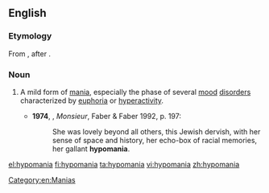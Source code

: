 ==English==
{{wikipedia}}
===Etymology===
From {{confix|hypo|mania|lang=en}}, after {{etyl|de|en}} {{term|Hypomanie|lang=de}}.

===Noun===
{{en-noun}}

# {{context|medicine|lang=en}} A mild form of [[mania]], especially the phase of several [[mood]] [[disorder]]s characterized by [[euphoria]] or [[hyperactivity]].
#* '''1974''', {{w|Lawrence Durrell}}, ''Monsieur'', Faber & Faber 1992, p. 197:
#*: She was lovely beyond all others, this Jewish dervish, with her sense of space and history, her echo-box of racial memories, her gallant '''hypomania'''.

[[Category:en:Manias]]

[[el:hypomania]]
[[fi:hypomania]]
[[ta:hypomania]]
[[vi:hypomania]]
[[zh:hypomania]]